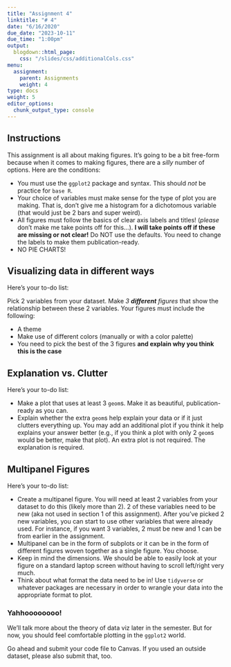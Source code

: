 ```yaml
---
title: "Assignment 4"
linktitle: "# 4"
date: "6/16/2020"
due_date: "2023-10-11"
due_time: "1:00pm"
output:
  blogdown::html_page:
    css: "/slides/css/additionalCols.css"
menu:
  assignment:
    parent: Assignments
    weight: 4
type: docs
weight: 5
editor_options: 
  chunk_output_type: console
---
```


## Instructions
This assignment is all about making figures. It's going to be a bit free-form because when it comes to making figures, there are a *silly* number of options. Here are the conditions:

- You must use the `ggplot2` package and syntax. This should *not* be practice for `base R`.
- Your choice of variables must make sense for the type of plot you are making. That is, don't give me a histogram for a dichotomous variable (that would just be 2 bars and super weird).
- All figures must follow the basics of clear axis labels and titles! (*please* don't make me take points off for this...). **I will take points off if these are missing or not clear!** Do NOT use the defaults. You need to change the labels to make them publication-ready.
- NO PIE CHARTS!

## Visualizing data in different ways

:::list
Here's your to-do list:

Pick 2 variables from your dataset. Make *3 __different__ figures* that show the relationship between these 2 variables. Your figures must include the following:

  - A theme
  - Make use of different colors (manually or with a color palette)
  - You need to pick the best of the 3 figures **and explain why you think this is the case**
:::
  
## Explanation vs. Clutter
:::list
Here's your to-do list:

- Make a plot that uses at least 3 `geom`s. Make it as beautiful, publication-ready as you can.
- Explain whether the extra `geom`s help explain your data or if it just clutters everything up. You may add an additional plot if you think it help explains your answer better (e.g., if you think a plot with only 2 `geom`s would be better, make that plot). An extra plot is not required. The explanation is required.
:::

## Multipanel Figures
:::list
Here's your to-do list:

  - Create a multipanel figure. You will need at least 2 variables from your dataset to do this (likely more than 2). 2 of these variables need to be new (aka not used in section 1 of this assignment). After you've picked 2 new variables, you can start to use other variables that were already used. For instance, if you want 3 variables, 2 must be new and 1 can be from earlier in the assignment. 
  - Multipanel can be in the form of subplots or it can be in the form of different figures woven together as a single figure. You choose.
  - Keep in mind the dimensions. We should be able to easily look at your figure on a standard laptop screen without having to scroll left/right very much. 
  - Think about what format the data need to be in! Use `tidyverse` or whatever packages are necessary in order to wrangle your data into the appropriate format to plot.
:::

### Yahhoooooooo!
We'll talk more about the theory of data viz later in the semester. But for now, you should feel comfortable plotting in the `ggplot2` world. 

Go ahead and submit your code file to Canvas. If you used an outside dataset, please also submit that, too.
